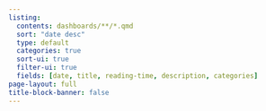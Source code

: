 ```yaml
---
listing:
  contents: dashboards/**/*.qmd
  sort: "date desc"
  type: default
  categories: true
  sort-ui: true
  filter-ui: true
  fields: [date, title, reading-time, description, categories]
page-layout: full
title-block-banner: false
---
```



